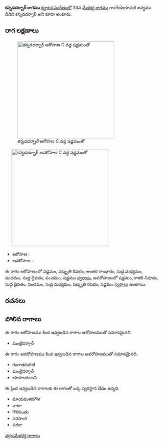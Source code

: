 {{Infobox ragam
	| name          	= కన్నడదర్బార్
	| synonym	    	= కన్నడదర్బార్
	| mela          	= 
	| chakra        	= 
	| janaka        	= 
	| type          	= షడవ
	| arohanam      	= {{svaraC|S|R3|G3|M1|P|D1|P|S'}} 
	| avarohanam    	= {{svaraC|S'|N3|D1|P|M1|R3|S}}
	| jeeva         	=
	| chhaya        	=
	| nyasa         	=
	| vishesha      	= 
	| equivalent  		= 
}}
{{కర్ణాటక సంగీత రాగాలు}}
'''కన్నడదర్బార్ రాగము''' [[కర్ణాటక సంగీతం]]లో 33వ [[మేళకర్త రాగము]] గాంగేయభూషణి జన్యము. దీనిని కన్నడదర్బార్ అని కూడా అంటారు.


==రాగ లక్షణాలు==
[[Image:kannadadarbar_ar_kb2wiki.png|thumb|right|316px|''కన్నడదర్బార్'' ఆరోహణ C వద్ద షడ్జమంతో]]
	[[Image:kannadadarbar_av_kb2wiki.png|thumb|right|316px|''కన్నడదర్బార్'' అవరోహణ C వద్ద షడ్జమంతో]]

* ఆరోహణ : {{svaraC|S|R3|G3|M1|P|D1|P|S'}} 
* అవరోహణ : {{svaraC|S'|N3|D1|P|M1|R3|S}}

ఈ రాగం ఆరోహణంలో షడ్జమం, షట్శృతి రిషభం, అంతర గాంధారం, సుద్ద మధ్యమం, పంచమం, సుద్ద దైవతం, పంచమం, షడ్జమం [[స్వరాలు]], అవరోహణంలో షడ్జమం, కాకలి  నిషాదం, సుద్ద దైవతం, పంచమం, సుద్ద మధ్యమం, షట్శృతి రిషభం, షడ్జమం [[స్వరాలు]] ఉంటాయి.

==రచనలు==



==పోలిన రాగాలు==
ఈ రాగం ఆరోహణము కింద ఇవ్వబడిన రాగాల ఆరోహణముతో సమానమైనది.
* ఘంటైదర్బార్

ఈ రాగం అవరోహణము కింద ఇవ్వబడిన రాగాల అవరోహణముతో సమానమైనది.
* గంగాతరంగిణి
* ఘంటైదర్బార్
* భూపాలరంజని

ఈ క్రింద ఇవ్వబడిన రాగాలకు ఈ రాగంతో ఒక్క స్వరస్థాన భేదం ఉన్నది.
* మాయమళవగౌళ
* నాటా
* గౌళిపంతు
* సరసాంగి
* పరజు



[[వర్గం:మేళకర్త రాగాలు]]
